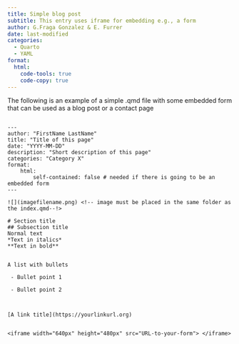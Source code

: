 ---
title: Simple blog post
subtitle: This entry uses iframe for embedding e.g., a form
author: G.Fraga Gonzalez & E. Furrer
date: last-modified
categories:
  - Quarto
  - YAML
format:
  html:
    code-tools: true
    code-copy: true
---

The following is an example of a simple .qmd file with some embedded form that can be used as a blog post or a contact page 


````

---
author: "FirstName LastName"
title: "Title of this page"
date: "YYYY-MM-DD"
description: "Short description of this page"
categories: "Category X"
format:
    html: 
        self-contained: false # needed if there is going to be an embedded form
---

![](imagefilename.png) <!-- image must be placed in the same folder as the index.qmd--!>

# Section title
## Subsection title
Normal text 
*Text in italics* 
**Text in bold** 


A list with bullets 

 - Bullet point 1 
 
 - Bullet point 2 



[A link title](https://yourlinkurl.org)


<iframe width="640px" height="480px" src="URL-to-your-form"> </iframe> 

````


